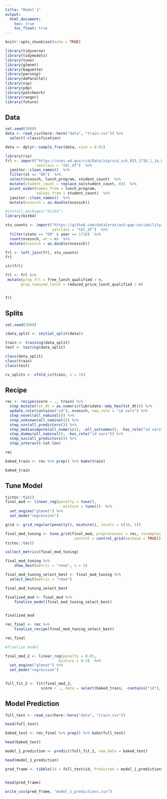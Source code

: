 ```yaml
---
title: "Model 1"
output:
  html_document:
    toc: true
    toc_float: true
---
```


```r
knitr::opts_chunk$set(echo = TRUE)
```

```r
library(tidyverse)
library(tidymodels)
library(tune)
library(glmnet)
library(baguette)
library(parsnip)
library(doParallel)
library(vip)
library(pdp)
library(patchwork)
library(ranger)
library(future)
```

## Data

```r
set.seed(3000)
data <- read_csv(here::here("data", "train.csv")) %>% 
  select(-classification)

data <- dplyr::sample_frac(data, size = 0.01)

library(rio)
frl <- import("https://nces.ed.gov/ccd/Data/zip/ccd_sch_033_1718_l_1a_083118.zip",
              setclass = "tbl_df")  %>% 
  janitor::clean_names()  %>% 
  filter(st == "OR")  %>%
  select(ncessch, lunch_program, student_count)  %>% 
  mutate(student_count = replace_na(student_count, 0))  %>% 
  pivot_wider(names_from = lunch_program,
              values_from = student_count)  %>% 
  janitor::clean_names()  %>% 
  mutate(ncessch = as.double(ncessch))

#install.packages("bit64")
library(bit64)

stu_counts <- import("https://github.com/datalorax/ach-gap-variability/raw/master/data/achievement-gaps-geocoded.csv",
                     setclass = "tbl_df")  %>% 
  filter(state == "OR" & year == 1718)  %>% 
  count(ncessch, wt = n)  %>% 
  mutate(ncessch = as.double(ncessch))

frl <- left_join(frl, stu_counts)
frl

str(frl)

frl <- frl %>% 
 mutate(prop_frl = free_lunch_qualified / n,
       prop_reduced_lunch = reduced_price_lunch_qualified / n)


frl

```

## Splits 

```r
set.seed(3000)

(data_split <- initial_split(data))

train <- training(data_split)
test <- testing(data_split)

class(data_split)
class(train)
class(test)

cv_splits <- vfold_cv(train, v = 10)

```

## Recipe 

```r
rec <- recipe(score ~ ., train) %>% 
  step_mutate(tst_dt = as.numeric(lubridate::mdy_hms(tst_dt))) %>% 
  update_role(contains("id"), ncessch, new_role = "id vars") %>% 
  step_novel(all_nominal()) %>%
  step_unknown(all_nominal()) %>%
  step_nzv(all_predictors()) %>%
  step_medianimpute(all_numeric(), -all_outcomes(), -has_role("id vars")) %>%
  step_dummy(all_nominal(), -has_role("id vars")) %>%
  step_nzv(all_predictors()) %>% 
  step_interact(~lat:lon)

rec


```

```r
baked_train <- rec %>% prep() %>% bake(train)

baked_train
```

## Tune Model 

```r
tictoc::tic()
final_mod <- linear_reg(penalty = tune(), 
                          mixture = tune())  %>% 
  set_engine("glmnet") %>%
  set_mode("regression")  

grid <- grid_regular(penalty(), mixture(), levels = c(10, 5))

final_mod_tuning <- tune_grid(final_mod, preprocessor = rec, resamples = cv_splits, grid = grid, 
                               control = control_grid(verbose = TRUE))
tictoc::toc()


```

```r
collect_metrics(final_mod_tuning)
```


```r
final_mod_tuning %>%
    show_best(metric = "rmse", n = 5)
```

```r
final_mod_tuning_select_best <- final_mod_tuning %>% 
  select_best(metric = "rmse")

final_mod_tuning_select_best
```

```r
finalized_mod <- final_mod %>%
    finalize_model(final_mod_tuning_select_best)
    

finalized_mod

```

```r
rec_final <- rec %>% 
    finalize_recipe(final_mod_tuning_select_best)

rec_final
```

```r
#finalize model

final_mod_2 <- linear_reg(penalty = 0.01, 
                        mixture = 0.3)  %>% 
  set_engine("glmnet") %>%
  set_mode("regression")  
 

full_fit_2 <- fit(final_mod_2, 
                score ~ ., data = select(baked_train, -contains("id"), -ncessch))

```

## Model Prediction 

```r
full_test <- read_csv(here::here("data", "train.csv"))

head(full_test)
```

```r
baked_test <- rec_final %>% prep() %>% bake(full_test)

head(baked_test)
```

```r
model_1_prediction <- predict(full_fit_2, new_data = baked_test)

head(model_1_prediction)
```

```r
pred_frame <- tibble(Id = full_test$id, Predicted = model_1_prediction$.pred)


head(pred_frame)
```

```r
write_csv(pred_frame, "model_1_predictions.csv")
```